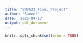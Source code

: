 ```yaml
---
title: "ENV623_Final_Project"
author: "Sameer"
date: '2025-04-13'
output: pdf_document
---
```


```r
knitr::opts_chunk$set(echo = TRUE)
```

